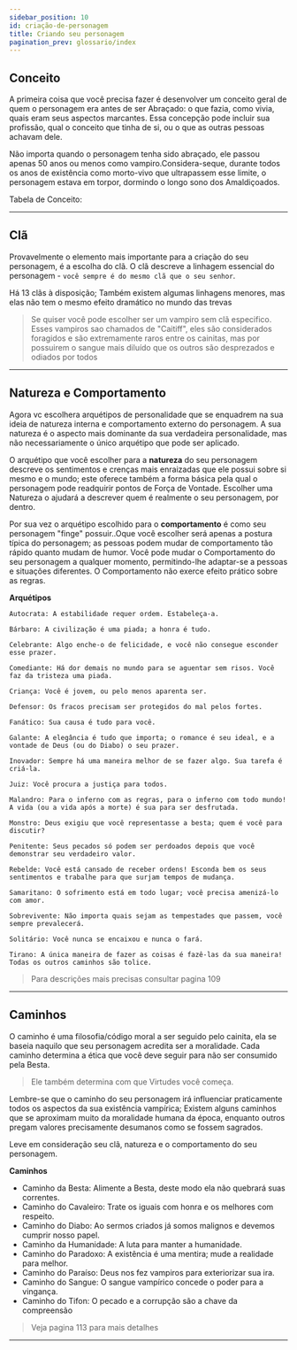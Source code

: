 ```yaml
---
sidebar_position: 10
id: criação-de-personagem
title: Criando seu personagem
pagination_prev: glossario/index
---
```



## Conceito

A primeira coisa que você precisa fazer é desenvolver
um conceito geral de quem o personagem era antes de ser Abraçado:
o que fazia, como vivia, quais eram seus aspectos marcantes. Essa
concepção pode incluir sua profissão, qual o conceito que tinha de si,
ou o que as outras pessoas achavam dele.

Não importa quando o personagem tenha sido abraçado, ele passou apenas 50 anos ou menos como vampiro.Considera-seque, durante todos os anos de existência como morto-vivo que ultrapassem esse limite, o personagem estava em torpor, dormindo o longo sono dos Amaldiçoados.

Tabela de Conceito:


<TablesConcept />

---

## Clã

Provavelmente o elemento mais importante para a criação do seu personagem, é a escolha
do clã. O clã descreve a linhagem essencial do personagem - `você sempre é do mesmo clã que o seu senhor`.

Há 13 clãs à disposição; Também existem algumas linhagens menores, mas elas não tem o mesmo efeito dramático no mundo das trevas

> Se quiser você pode escolher ser um vampiro sem clã especifico. Esses vampiros sao chamados de "Caitiff", eles são considerados foragidos e são extremamente raros entre os cainitas, mas por possuirem o sangue mais diluído que os outros são desprezados e odiados por todos


<TableClas />

---

## Natureza e Comportamento

Agora vc escolhera arquétipos de personalidade que se enquadrem na sua ideia de natureza interna e comportamento externo do personagem. A sua natureza é o aspecto mais dominante da sua verdadeira personalidade, mas não necessariamente o único arquétipo que pode ser aplicado.

O arquétipo que você escolher para a **natureza** do seu personagem descreve os sentimentos e crenças mais enraizadas que ele possui sobre si mesmo e o mundo; este oferece também a forma básica pela qual o personagem pode readquirir pontos de Força de Vontade. Escolher uma Natureza o ajudará a descrever quem é realmente o seu personagem, por dentro.

Por sua vez o arquétipo escolhido para o **comportamento** é como seu personagem "finge" possuir..Oque você escolher será apenas a postura típica do personagem; as pessoas podem mudar de comportamento tão rápido quanto mudam de humor. Você pode mudar o Comportamento do seu personagem a qualquer momento, permitindo-lhe adaptar-se a pessoas e situações diferentes. O Comportamento não exerce efeito prático sobre as regras.

**Arquétipos**

    Autocrata: A estabilidade requer ordem. Estabeleça-a.

    Bárbaro: A civilização é uma piada; a honra é tudo.

    Celebrante: Algo enche-o de felicidade, e você não consegue esconder esse prazer.

    Comediante: Há dor demais no mundo para se aguentar sem risos. Você faz da tristeza uma piada.

    Criança: Você é jovem, ou pelo menos aparenta ser.

    Defensor: Os fracos precisam ser protegidos do mal pelos fortes.

    Fanático: Sua causa é tudo para você.

    Galante: A elegância é tudo que importa; o romance é seu ideal, e a vontade de Deus (ou do Diabo) o seu prazer.

    Inovador: Sempre há uma maneira melhor de se fazer algo. Sua tarefa é criá-la.

    Juiz: Você procura a justiça para todos.

    Malandro: Para o inferno com as regras, para o inferno com todo mundo! A vida (ou a vida após a morte) é sua para ser desfrutada.

    Monstro: Deus exigiu que você representasse a besta; quem é você para discutir?

    Penitente: Seus pecados só podem ser perdoados depois que você demonstrar seu verdadeiro valor.

    Rebelde: Você está cansado de receber ordens! Esconda bem os seus sentimentos e trabalhe para que surjam tempos de mudança.

    Samaritano: O sofrimento está em todo lugar; você precisa amenizá-lo com amor.

    Sobrevivente: Não importa quais sejam as tempestades que passem, você sempre prevalecerá.

    Solitário: Você nunca se encaixou e nunca o fará.

    Tirano: A única maneira de fazer as coisas é fazê-las da sua maneira! Todas os outros caminhos são tolice.

> Para descrições mais precisas consultar pagina 109

---

## Caminhos

O caminho é uma filosofia/código moral a ser seguido pelo cainita, ela se baseia naquilo que seu personagem acredita ser a moralidade. Cada caminho determina a ética que você deve seguir para não ser consumido pela Besta.

> Ele também determina com que Virtudes você começa.

Lembre-se que o caminho do seu personagem irá influenciar praticamente todos os aspectos da sua existência vampírica; Existem alguns caminhos que se aproximam muito da moralidade humana da época, enquanto outros pregam valores precisamente desumanos como se fossem sagrados.

Leve em consideração seu clã, natureza e o comportamento do seu personagem.

**Caminhos**

- Caminho da Besta: Alimente a Besta, deste modo ela não quebrará suas correntes.
- Caminho do Cavaleiro: Trate os iguais com honra e os melhores com respeito.
- Caminho do Diabo: Ao sermos criados já somos malignos e devemos cumprir nosso papel.
- Caminho da Humanidade: A luta para manter a humanidade.
- Caminho do Paradoxo: A existência é uma mentira; mude a realidade para melhor.
- Caminho do Paraíso: Deus nos fez vampiros para exteriorizar sua ira.
- Caminho do Sangue: O sangue vampírico concede o poder para a vingança.
- Caminho do Tifon: O pecado e a corrupção são a chave da compreensão

> Veja pagina 113 para mais detalhes

---
